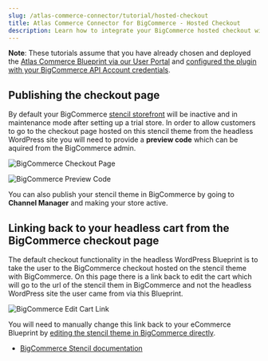 ```yaml
---
slug: /atlas-commerce-connector/tutorial/hosted-checkout
title: Atlas Commerce Connector for BigCommerce - Hosted Checkout
description: Learn how to integrate your BigCommerce hosted checkout with the eCommerce Blueprint.
---
```


**Note**: These tutorials assume that you have already chosen and deployed the [Atlas Commerce Blueprint via our User Portal](https://developers.wpengine.com/docs/atlas/getting-started/blueprint-repository) and [configured the plugin with your BigCommerce API Account credentials](../tutorial/connecting-bigcommerce.mdx).

## Publishing the checkout page

By default your BigCommerce [stencil storefront](https://developer.bigcommerce.com/stencil-docs/ZG9jOjIyMDY5Nw-about-stencil) will be inactive and in maintenance mode after setting up a trial store.
In order to allow customers to go to the checkout page hosted on this stencil theme from the headless WordPress site you will need to provide a **preview code** which can be aquired from the BigCommerce admin.

![BigCommerce Checkout Page](../images/checkout.png)

![BigCommerce Preview Code](../images/preview-code.png)

You can also publish your stencil theme in BigCommerce by going to **Channel Manager** and making your store active.

## Linking back to your headless cart from the BigCommerce checkout page

The default checkout functionality in the headless WordPress Blueprint is to take the user to the BigCommerce checkout hosted on the stencil theme with BigCommerce.
On this page there is a link back to edit the cart which will go to the url of the stencil them in BigCommerce and not the headless WordPress site the user came from via this Blueprint.

![BigCommerce Edit Cart Link](../images/edit-cart.png)

You will need to manually change this link back to your eCommerce Blueprint by [editing the stencil theme in BigCommerce directly](https://support.bigcommerce.com/articles/Learning/Personalizing-your-New-Theme).

- [BigCommerce Stencil documentation](https://developer.bigcommerce.com/stencil-docs/ZG9jOjIyMDY5Nw-about-stencil)
